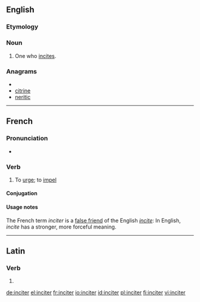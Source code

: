 ==English==

===Etymology===
{{suffix|incite|er}}

===Noun===
{{en-noun}}

# One who [[incite]]s.

===Anagrams===
* {{alphagram|ceiinrt}}
* [[citrine#English|citrine]]
* [[neritic#English|neritic]]

----

==French==

===Pronunciation===
* {{audio|Fr-inciter.ogg|Audio}}

===Verb===
{{fr-verb}}

# {{transitive}} To [[urge]]; to [[impel]]

====Conjugation====
{{fr-conj-er|incit|avoir}}

====Usage notes====
The French term ''inciter'' is a [[false friend]] of the English ''[[incite]]'': In English, ''incite'' has a stronger, more forceful meaning.

----

==Latin==

===Verb===
{{la-verb-form|inciter}}

# {{conjugation of|[[incito#Latin|incitō]]||1|s|pres|pass|sub}}

[[de:inciter]]
[[el:inciter]]
[[fr:inciter]]
[[io:inciter]]
[[id:inciter]]
[[pl:inciter]]
[[fi:inciter]]
[[vi:inciter]]